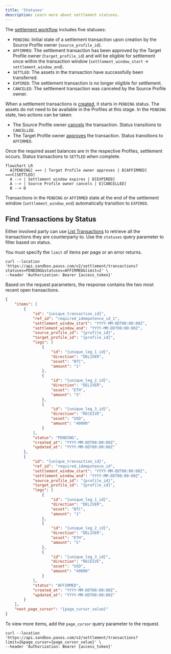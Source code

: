 ```yaml
---
title: 'Statuses'
description: Learn more about settlement statuses.
---
```



<Description description={frontMatter.description}/>

The [settlement workflow](/guides/settlements#workflow) includes five statuses:

- `PENDING`: Initial state of a settlement transaction upon creation by the Source Profile owner (`source_profile_id`).
- `AFFIRMED`: The settlement transaction has been approved by the Target Profile owner (`target_profile_id`) and will be eligible for settlement once within the transaction window (`settlement_window_start` → `settlement_window_end`).
- `SETTLED`: The assets in the transaction have successfully been transferred.
- `EXPIRED`: The settlement transaction is no longer eligible for settlement.
- `CANCELED`: The settlement transaction was canceled by the Source Profile owner.

When a settlement transactions is [created](/api-reference/endpoints/settlement/create-transaction), it starts in `PENDING` status.
The assets do not need to be available in the Profiles at this stage.
In the `PENDING` state, two actions can be taken:
- The Source Profile owner [cancels](/api-reference/endpoints/settlement/cancel-transaction) the transaction. Status transitions to `CANCELLED`.
- The Target Profile owner [approves](/api-reference/endpoints/settlement/affirm-transaction) the transaction. Status transitions to `AFFIRMED`.

Once the required asset balances are in the respective Profiles, settlement occurs. Status transactions to `SETTLED` when complete.

```mermaid
flowchart LR
  A[PENDING] ==> | Target Profile owner approves | B[AFFIRMED] ==>C[SETTLED]
  A --> | Settlement window expires | D[EXPIRED]
  A --> | Source Profile owner cancels | E[CANCELLED]
  B --> D
```

Transactions in the `PENDING` or `AFFIRMED` state at the end of the settlement window (`settlement_window_end`) automatically transition to `EXPIRED`.

## Find Transactions by Status

Either involved party can use [List Transactions](/api-reference/endpoints/settlement/list-transactions) to retrieve all the transactions they are counterparty to.
Use the `statuses` query parameter to filter based on status.

<Tip>

You must specify the `limit` of items per page or an error returns.

</Tip>

```shell
curl --location 'https://api.sandbox.paxos.com/v2/settlement/transactions?statuses=PENDING&statuses=AFFIRMED&limit=2' \
--header 'Authorization: Bearer {access_token}'
```

Based on the request parameters, the response contains the two most recent open transactions.

```json highlight={30,61,66}
{
    "items": [
        {
            "id": "{unique_transaction_id}",
            "ref_id": "required_idempotence_id_1",
            "settlement_window_start": "YYYY-MM-DDT00:00:00Z",
            "settlement_window_end": "YYYY-MM-DDT00:00:00Z",
            "source_profile_id": "{profile_id}",
            "target_profile_id": "{profile_id}",
            "legs": [
                {
                    "id": "{unique_leg_1_id}",
                    "direction": "DELIVER",
                    "asset": "BTC",
                    "amount": "1"
                },
                {
                    "id": "{unique_leg_2_id}",
                    "direction": "DELIVER",
                    "asset": "ETH",
                    "amount": "5"
                },
                {
                    "id": "{unique_leg_3_id}",
                    "direction": "RECEIVE",
                    "asset": "USD",
                    "amount": "40000"
                }
            ],
            "status": "PENDING",
            "created_at": "YYYY-MM-DDT00:00:00Z",
            "updated_at": "YYYY-MM-DDT00:00:00Z"
        },
        {
            "id": "{unique_transaction_id}",
            "ref_id": "required_idempotence_id",
            "settlement_window_start": "YYYY-MM-DDT00:00:00Z",
            "settlement_window_end": "YYYY-MM-DDT00:00:00Z",
            "source_profile_id": "{profile_id}",
            "target_profile_id": "{profile_id}",
            "legs": [
                {
                    "id": "{unique_leg_1_id}",
                    "direction": "DELIVER",
                    "asset": "BTC",
                    "amount": "1"
                },
                {
                    "id": "{unique_leg_2_id}",
                    "direction": "DELIVER",
                    "asset": "ETH",
                    "amount": "5"
                },
                {
                    "id": "{unique_leg_3_id}",
                    "direction": "RECEIVE",
                    "asset": "USD",
                    "amount": "40000"
                }
            ],
            "status": "AFFIRMED",
            "created_at": "YYYY-MM-DDT00:00:00Z",
            "updated_at": "YYYY-MM-DDT00:00:00Z"
        }
    ],
    "next_page_cursor": "{page_cursor_value}"
}
```

To view more items, add the `page_cursor` query parameter to the request.

```shell highlight={1}
curl --location 'https://api.sandbox.paxos.com/v2/settlement/transactions?limit=2&page_cursor={page_cursor_value}' \
--header 'Authorization: Bearer {access_token}'
```
